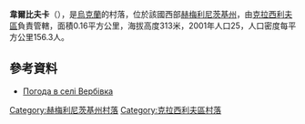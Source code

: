 {{coord|49|43|55|N|26|38|8|E|scale:100000|display=title}}

'''韋爾比夫卡'''（{{lang-uk|Вербівка}}），是[[烏克蘭|烏克蘭]]的村落，位於該國西部[[赫梅利尼茨基州|赫梅利尼茨基州]]，由[[克拉西利夫區|克拉西利夫區]]負責管轄，面積0.16平方公里，海拔高度313米，2001年人口25，人口密度每平方公里156.3人。

==參考資料==
* [http://weather.in.ua/ua/hmel'nickaja/3080 Погода в селі Вербівка] {{Wayback|url=http://weather.in.ua/ua/hmel'nickaja/3080 |date=20111220122221 }}

{{DEFAULTSORT:Вербівка}}
[[Category:赫梅利尼茨基州村落|Category:赫梅利尼茨基州村落]]
[[Category:克拉西利夫區村落|Category:克拉西利夫區村落]]


{{Khmelnytskyi-geo-stub}}